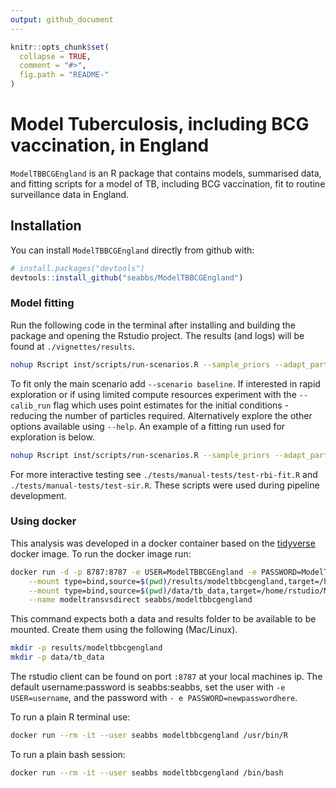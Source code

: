 ```yaml
---
output: github_document
---
```


```r
knitr::opts_chunk$set(
  collapse = TRUE,
  comment = "#>",
  fig.path = "README-"
)
```

# Model Tuberculosis, including BCG vaccination, in England

`ModelTBBCGEngland` is an R package that contains models, summarised data, and fitting scripts for a model of TB, including BCG vaccination, fit to routine surveillance data in England.

## Installation

You can install `ModelTBBCGEngland` directly from github with:

```r
# install.packages("devtools")
devtools::install_github("seabbs/ModelTBBCGEngland")
```

### Model fitting

Run the following code in the terminal after installing and building the package and  opening the Rstudio project. The results (and logs) will be found at `./vignettes/results`.

```bash
nohup Rscript inst/scripts/run-scenarios.R --sample_priors --adapt_part --fit --reports
```

To fit only the main scenario add `--scenario baseline`. If interested in rapid exploration or if using limited compute resources experiment with the `--calib_run` flag which uses point estimates for the initial conditions - reducing the number of particles required. Alternatively explore the other options available using `--help`. An example of a fitting run used for exploration is below.

```bash
nohup Rscript inst/scripts/run-scenarios.R --sample_priors --adapt_part --fit --reports --cores 16 --calib_run --scenario transmisson_varies_all
```

For more interactive testing see `./tests/manual-tests/test-rbi-fit.R` and `./tests/manual-tests/test-sir.R`. These scripts were used during pipeline development.

### Using docker

This analysis was developed in a docker container based on the [tidyverse](https://hub.docker.com/r/rocker/tidyverse/) docker image. To run the docker image run:

```bash
docker run -d -p 8787:8787 -e USER=ModelTBBCGEngland -e PASSWORD=ModelTBBCGEngland \
    --mount type=bind,source=$(pwd)/results/modeltbbcgengland,target=/home/rstudio/ModelTBBCGEngland/vignettes/results \
    --mount type=bind,source=$(pwd)/data/tb_data,target=/home/rstudio/ModelTBBCGEngland/data-raw/tb_data \
    --name modeltransvsdirect seabbs/modeltbbcgengland
```

This command expects both a data and results folder to be available to be mounted. Create them using the following (Mac/Linux).

```bash
mkdir -p results/modeltbbcgengland
mkdir -p data/tb_data
```

The rstudio client can be found on port `:8787` at your local machines ip. The default username:password is seabbs:seabbs, set the user with `-e USER=username`, and the password with ` - e PASSWORD=newpasswordhere`. 

To run a plain R terminal use:

```bash
docker run --rm -it --user seabbs modeltbbcgengland /usr/bin/R
```

To run a plain bash session:

```bash
docker run --rm -it --user seabbs modeltbbcgengland /bin/bash
```
